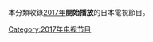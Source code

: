 {{Year by category
| m = 2
| c = 0
| d = 1
| y = 7
| cat = 日本電視節目
| sortkey = Japan
| parent = 每年日本電視節目
| subcat = 2017年日本作品
}}
本分類收錄[[2017年|2017年]]'''開始播放'''的日本電視節目。

[[Category:2017年电视节目|Category:2017年电视节目]]